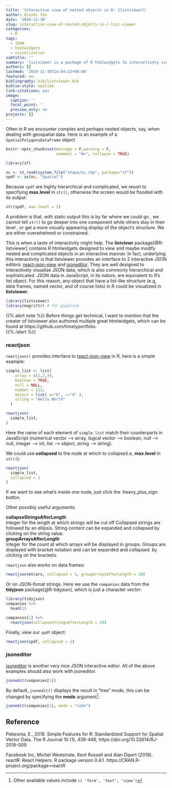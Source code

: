 ```yaml
---
title: 'Interactive view of nested objects in R: {listviewer}'
author: Qiushi Yan
date: '2019-11-30'
slug: interactive-view-of-nested-objects-in-r-list-viewer
categories:
  - R
tags:
  - JSON
  - htmlwidgets
  - visualization
subtitle: ''
summary: 'listviewer is a package of R htmlwidgets to interactively view and maybe modify lists'
authors: []
lastmod: '2019-11-30T14:04:22+08:00'
featured: no
bibliography: bib/listviewer.bib
biblio-style: apalike
link-citations: yes
image:
  caption: ''
  focal_point: ''
  preview_only: no
projects: []
---
```



Often in R we encounter complex and perhaps nested objects, say, when dealing with geospatial data. Here is an example of a `SpatialPolygonsDataFrame` object  

```r
knitr::opts_chunk$set(message = F,warning = F,
                      comment = "#>", collapse = TRUE)
```


```r
library(sf)
```


```r
nc <- st_read(system.file("shape/nc.shp", package="sf"))
spdf <- as(nc, "Spatial")
```

Because `spdf` are highly hierarchical and complicated, we resort to specifying **max.level** in `str()`, otherwise the screen would be flooded with its output:   

```r
str(spdf, max.level = 2)
```

A problem is that, with static output this is by far where we could go , we cannot tell `str()` to go deeper into one component while others stay in their level , or get a more visually appearing display of the object's structure. We  are either overwhelmed or constrained.  

This is when a taste of interactivity might help. The **listviewr** package[@R-listviewer] contains R htmlwidgets designed to view and maybe modify nested and complicated objects in an interactive manner. In fact, underlying this interactivity is that listviewer provides an interface to 2 interactive JSON editors: [react-json-view](https://github.com/mac-s-g/react-json-view) and [jsoneditor](https://github.com/josdejong/jsoneditor). They are well designed to interactively visualize JSON data, which is also commonly hierarchical and sophisticated. JSON data in JavaScript, in its nature, are equivalent to R's list object. For this reason, any object that have a list-like structure (e.g, data frames, named vector, and of course lists) in R could be visualized in **listviewer**.    

```r
library(listviewer)
library(magrittr) # for pipeline 
```


{{% alert note %}}
Before things get technical, I want to mention that the creater of listviewer also authored multiple great htmlwidgets, which can be found at https://github.com/timelyportfolio.  
{{% /alert %}}

### reactjson  

`reactjson()` provides interface to [react-json-view](https://github.com/mac-s-g/react-json-view) in R, here is a simple example:  

```r
simple_list <- list(
    array = c(1,2,3),
    boolean = TRUE,
    null = NULL,
    number = 123,
    object = list( a="b", c="d" ),
    string = "Hello World"
  )
```

```r
reactjson(
  simple_list,
)
```

Here the name of each element of `simple_list` match their counterparts in JavaScript (numerical vector --> array, logcal vector --> boolean, null --> null, integer --> int, list --> object, string --> string).   

We could use **collapsed** to the node at which to collapse(i.e, **max.level** in `str()`):    

```r
reactjson(
  simple_list,
  collapsed = 1
)
```

If we want to see what's inside one node, just click the :heavy_plus_sign: button.    

Other possibly useful arguments:  

**collapseStringsAfterLength**  	
integer for the length at which strings will be cut off Collapsed strings are followed by an ellipsis. String content can be expanded and collapsed by clicking on the string value.  
**groupArraysAfterLength**  	
integer for the count at which arrays will be displayed in groups. Groups are displayed with bracket notation and can be expanded and collapsed. by clicking on the brackets.  

`reactjson` also works on data frames:  
```r
reactjson(mtcars, collapsed = 1, groupArraysAfterLength = 20)
```

Or on JSON-fomat strings. Here we use the `companies` data from the **tidyjson** package[@R-tidyjson], which is just a character vector:  

```r
library(tidyjson)
companies %>% 
  head(1)
```


```r
companies[1] %>% 
  reactjson(collapseStringsAfterLength = 20)
```


Finally, view our `spdf` object:  

```r
reactjson(spdf, collapsed = 2)
```




### jsoneditor  

[jsoneditor](https://github.com/josdejong/jsoneditor) is another very nice JSON interactive editor. All of the above examples should also work with jsoneditor.  

```r
jsonedit(companies[1])
```

By default, `jsonedit()` displays the result in "tree" mode, this can be changed by specifying the **mode** argument^[Other available values include `c( 'form', 'text', 'view')`]:  

```r
jsonedit(companies[1], mode = "code")
```







## Reference

Pebesma, E., 2018. Simple Features for R: Standardized Support for Spatial Vector
  Data. The R Journal 10 (1), 439-446, https://doi.org/10.32614/RJ-2018-009

Facebook Inc, Michel Weststrate, Kent Russell and Alan Dipert (2019). reactR: React
  Helpers. R package version 0.4.1. https://CRAN.R-project.org/package=reactR
